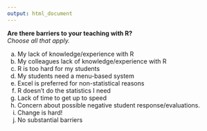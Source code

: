 ```yaml
---
output: html_document
---
```


**Are there barriers to your teaching with R?**  
*Choose all that apply.*


a. My lack of knowledge/experience with R
#. My colleagues lack of knowledge/experience with R
#. R is too hard for my students
#. My students need a menu-based system
#. Excel is preferred for non-statistical reasons 
#. R doesn't do the statistics I need
#. Lack of time to get up to speed
#. Concern about possible negative student response/evaluations.
#. Change is hard!
#. No substantial barriers

